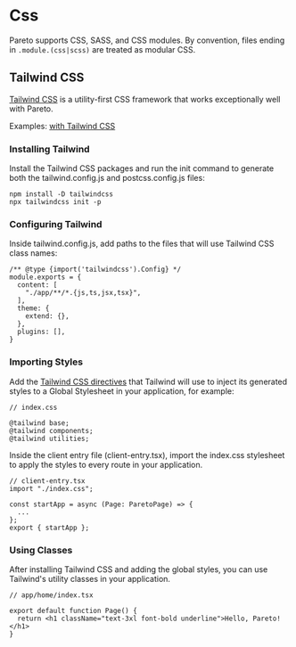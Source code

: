 # Css

Pareto supports CSS, SASS, and CSS modules. 
By convention, files ending in `.module.(css|scss)` are treated as modular CSS.

## Tailwind CSS

[Tailwind CSS](https://tailwindcss.com/) is a utility-first CSS framework that works exceptionally well with Pareto.

Examples: [with Tailwind CSS](https://github.com/childrentime/pareto/tree/main/examples/tailwind)

### Installing Tailwind

Install the Tailwind CSS packages and run the init command to generate both the tailwind.config.js and postcss.config.js files:

```tsx
npm install -D tailwindcss
npx tailwindcss init -p
```

### Configuring Tailwind

Inside tailwind.config.js, add paths to the files that will use Tailwind CSS class names:

```tsx
/** @type {import('tailwindcss').Config} */
module.exports = {
  content: [
    "./app/**/*.{js,ts,jsx,tsx}",
  ],
  theme: {
    extend: {},
  },
  plugins: [],
}
```

### Importing Styles

Add the [Tailwind CSS directives](https://tailwindcss.com/docs/functions-and-directives#directives) that Tailwind will use to inject its generated styles to a Global Stylesheet in your application, for example:

```tsx
// index.css

@tailwind base;
@tailwind components;
@tailwind utilities;
```

Inside the client entry file (client-entry.tsx), import the index.css stylesheet to apply the styles to every route in your application.

```tsx
// client-entry.tsx
import "./index.css";

const startApp = async (Page: ParetoPage) => {
  ...
};
export { startApp };
```

### Using Classes

After installing Tailwind CSS and adding the global styles, you can use Tailwind's utility classes in your application.

```tsx
// app/home/index.tsx

export default function Page() {
  return <h1 className="text-3xl font-bold underline">Hello, Pareto!</h1>
}
```